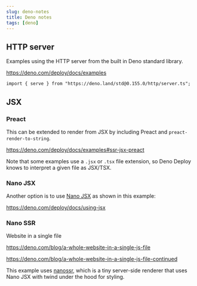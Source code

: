 ```yaml
---
slug: deno-notes
title: Deno notes
tags: [deno]
---
```


<!--truncate-->

## HTTP server

Examples using the HTTP server from the built in Deno standard library.

https://deno.com/deploy/docs/examples

```
import { serve } from "https://deno.land/std@0.155.0/http/server.ts";
```

## JSX

### Preact

This can be extended to render from JSX by including Preact and `preact-render-to-string`.

https://deno.com/deploy/docs/examples#ssr-jsx-preact

Note that some examples use a `.jsx` or `.tsx` file extension, so Deno Deploy knows to interpret a given file as JSX/TSX.

### Nano JSX

Another option is to use [Nano JSX](https://github.com/nanojsx/nano) as shown in this example:

https://deno.com/deploy/docs/using-jsx

### Nano SSR

Website in a single file

https://deno.com/blog/a-whole-website-in-a-single-js-file

https://deno.com/blog/a-whole-website-in-a-single-js-file-continued

This example uses [nanossr](https://github.com/AaronO/nanossr), which is a tiny server-side renderer that uses Nano JSX with twind under the hood for styling.


